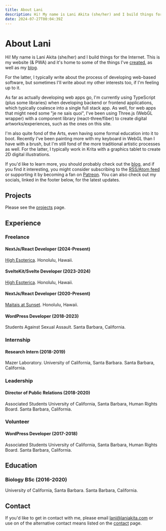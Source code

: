 ```yaml
---
title: About Lani
description: Hi! My name is Lani Akita (she/her) and I build things for the Internet. This is my website and it's home to some of the things I've created, as well as my blog.
date: 2024-07-27T00:04:39Z
---
```


# About Lani

Hi! My name is Lani Akita (she/her) and I build things for the Internet. This is my website (& PWA) and it's home to some of the things I've [created](/projects), as well as my [blog](/blog).

For the latter, I typically write about the process of developing web-based software, but sometimes I'll write about my other interests too, if I'm feeling up to it.

As far as actually developing web apps go, I'm currently using TypeScript (plus some libraries) when developing backend or frontend applications, which typically coalesce into a single full stack app. As well, for web apps that might need some "je ne sais quoi", I've been using Three.js (WebGL wrapper) with a component library (react-three/fiber) to create digital artworks/experiences, such as the ones on this site.

I'm also quite fond of the Arts, even having some formal education into it to boot. Recently I've been painting more with my keyboard in WebGL than I have with a brush, but I'm still fond of the more traditional artistic processes as well. For the latter, I typically work in Krita with a graphics tablet to create 2D digital illustrations.

If you'd like to learn more, you should probably check out the [blog](/blog), and if you find it interesting, you might consider subscribing to the [RSS/Atom feed](/atom.xml) or supporting it by becoming a fan on [Patreon](https://patreon.com/Lani_Akita). You can also check out my socials, linked in the footer below, for the latest updates.

## Projects

Please see the [projects](/projects) page.

## Experience

### Freelance

#### NextJs/React Developer (2024-Present)

[High Esoterica](https://highesoterica.com). Honolulu, Hawaii.

#### SvelteKit/Svelte Developer (2023-2024)

[High Esoterica](https://highesoterica.com). Honolulu, Hawaii.

#### NextJs/React Developer (2020-Present)

[Maitais at Sunset](https://maitaisatsunset.com). Honolulu, Hawaii.

#### WordPress Developer (2018-2023)

Students Against Sexual Assault. Santa Barbara, California.

### Internship

#### Research Intern (2018-2019)

Mazer Laboratory. University of California, Santa Barbara. Santa Barbara, California.

### Leadership

#### Director of Public Relations (2018-2020)

Associated Students University of California, Santa Barbara, Human Rights Board. Santa Barbara, California.

### Volunteer

#### WordPress Developer (2017-2018)

Associated Students University of California, Santa Barbara, Human Rights Board. Santa Barbara, California.

## Education

### Biology BSc (2016-2020)

University of California, Santa Barbara. Santa Barbara, California.

## Contact

If you'd like to get in contact with me, please email [lani@laniakita.com](mailto:lani@laniakita.com) or use on of the alternative contact means listed on the [contact](/contact) page.
